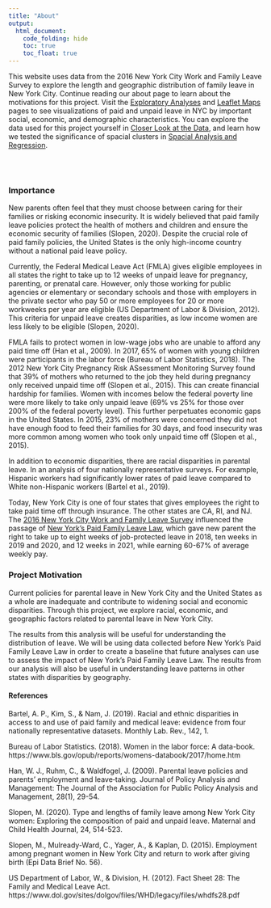 ```yaml
---
title: "About"
output: 
  html_document:
    code_folding: hide
    toc: true
    toc_float: true
---
```


This website uses data from the 2016 New York City Work and Family Leave Survey to explore the length and geographic distribution of family leave in New York City. Continue reading our about page to learn about the motivations for this project. Visit the [Exploratory Analyses](exploratory_analysis_final.html) and [Leaflet Maps](leaflet_final.html) pages to see visualizations of paid and unpaid leave in NYC by important social, economic, and demographic characteristics. You can explore the data used for this project yourself in [Closer Look at the Data](https://meb2308.shinyapps.io/shiny/), and learn how we tested the significance of spacial clusters in [Spacial Analysis and Regression](spacial_ref_analysis.html).

<br>
<br>

### Importance {.tabset}

New parents often feel that they must choose between caring for their families or risking economic insecurity. It is widely believed that paid family leave policies protect the health of mothers and children and ensure the economic security of families (Slopen, 2020). Despite the crucial role of paid family policies, the United States is the only high-income country without a national paid leave policy. 

Currently, the Federal Medical Leave Act (FMLA) gives eligible employees in all states the right to take up to 12 weeks of unpaid leave for pregnancy, parenting, or prenatal care. However, only those working for public agencies or elementary or secondary schools and those with employers in the private sector who pay 50 or more employees for 20 or more workweeks per year are eligible (US Department of Labor & Division, 2012). This criteria for unpaid leave creates disparities, as low income women are less likely to be eligible (Slopen, 2020).

FMLA fails to protect women in low-wage jobs who are unable to afford any paid time off (Han et al., 2009). In 2017, 65% of women with young children were participants in the labor force (Bureau of Labor Statistics, 2018). The 2012 New York City Pregnancy Risk ASsessment Monitoring Survey found that 39% of mothers who returned to the job they held during pregnancy only received unpaid time off (Slopen et al., 2015). This can create financial hardship for families. Women with incomes below the federal poverty line were more likely to take only unpaid leave (69% vs 25% for those over 200% of the federal poverty level). This further perpetuates economic gaps in the United States. In 2015, 23% of mothers were concerned they did not have enough food to feed their families for 30 days, and food insecurity was more common among women who took only unpaid time off (Slopen et al., 2015).

In addition to economic disparities, there are racial disparities in parental leave. In an analysis of four nationally representative surveys. For example, Hispanic workers had significantly lower rates of paid leave compared to White non-Hispanic workers (Bartel et al., 2019). 



Today, New York City is one of four states that gives employees the right to take paid time off through insurance. The other states are CA, RI, and NJ. The [2016 New York City Work and Family Leave Survey](https://data.cityofnewyork.us/Health/New-York-City-Work-and-Family-Leave-Survey-WFLS-20/grnn-mvqe) influenced the passage of [New York's Paid Family Leave Law](https://paidfamilyleave.ny.gov), which gave new parent the right to take up to eight weeks of job-protected leave in 2018, ten weeks in 2019 and 2020, and 12 weeks in 2021, while earning 60-67% of average weekly pay. 


### Project Motivation {.tabset}

Current policies for parental leave in New York City and the United States as a whole are inadequate and contribute to widening social and economic disparities. Through this project, we explore racial, economic, and geographic factors related to parental leave in New York City. 

The results from this analysis will be useful for understanding the distribution of leave. We will be using data collected before New York's Paid Family Leave Law in order to create a baseline that future analyses can use to assess the impact of New York's Paid Family Leave Law. The results from our analysis will also be useful in understanding leave patterns in other states with disparities by geography.


#### References {.tabset}

Bartel, A. P., Kim, S., & Nam, J. (2019). Racial and ethnic disparities in access to and use of paid family and medical leave: evidence from four nationally representative datasets. Monthly Lab. Rev., 142, 1. 

Bureau of Labor Statistics. (2018). Women in the labor force: A data-book. https://www.bls.gov/opub/reports/womens-databook/2017/home.htm

Han, W. J., Ruhm, C., & Waldfogel, J. (2009). Parental leave policies and parents' employment and leave‐taking. Journal of Policy Analysis and Management: The Journal of the Association for Public Policy Analysis and Management, 28(1), 29-54. 

Slopen, M. (2020). Type and lengths of family leave among New York City women: Exploring the composition of paid and unpaid leave. Maternal and Child Health Journal, 24, 514-523.

Slopen, M., Mulready-Ward, C., Yager, A., & Kaplan, D. (2015). Employment among pregnant women in New York City and return to work after giving birth (Epi Data Brief No. 56).

US Department of Labor, W., & Division, H. (2012). Fact Sheet 28: The Family and Medical Leave Act. https://www.dol.gov/sites/dolgov/files/WHD/legacy/files/whdfs28.pdf 

